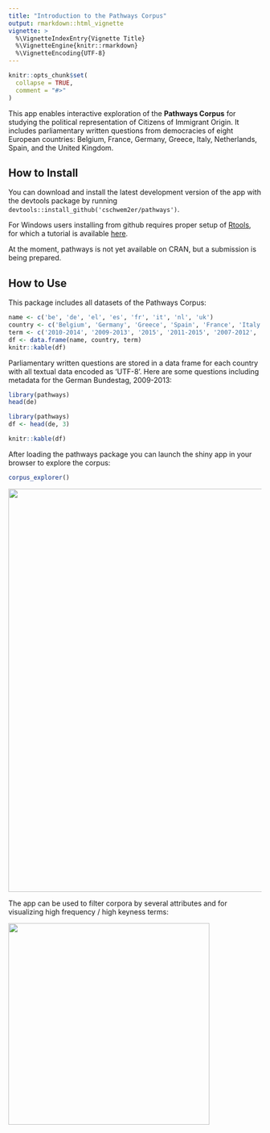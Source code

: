 ```yaml
---
title: "Introduction to the Pathways Corpus"
output: rmarkdown::html_vignette
vignette: >
  %\VignetteIndexEntry{Vignette Title}
  %\VignetteEngine{knitr::rmarkdown}
  %\VignetteEncoding{UTF-8}
---
```


```r
knitr::opts_chunk$set(
  collapse = TRUE,
  comment = "#>"
)
```




This app enables interactive exploration of the **Pathways Corpus** for studying the political representation of Citizens of Immigrant Origin. It includes parliamentary written questions from democracies of eight European countries: Belgium, France, Germany, Greece, Italy, Netherlands, Spain, and the United Kingdom.

## How to Install

You can download and install the latest development version of the app with the devtools package by running ``devtools::install_github('cschwem2er/pathways')``.    

For Windows users installing from github requires proper setup of [Rtools](https://cran.r-project.org/bin/windows/Rtools/), for which a tutorial is available [here](https://github.com/stan-dev/rstan/wiki/Install-Rtools-for-Windows).

At the moment, pathways is not yet available on CRAN, but a submission is being prepared.

## How to Use


This package includes all datasets of the Pathways Corpus:

```r
name <- c('be', 'de', 'el', 'es', 'fr', 'it', 'nl', 'uk')
country <- c('Belgium', 'Germany', 'Greece', 'Spain', 'France', 'Italy', 'Netherlands', 'United Kingdom')
term <- c('2010-2014', '2009-2013', '2015', '2011-2015', '2007-2012', '2008-2013', '2010-2012', '2010-2015')
df <- data.frame(name, country, term)
knitr::kable(df)
```

Parliamentary written questions are stored in a data frame for each country with all textual data encoded as 'UTF-8'. Here are some questions including metadata for the German Bundestag, 2009-2013:

```r
library(pathways)
head(de)
```
```r
library(pathways)
df <- head(de, 3)
```


```r

knitr::kable(df)
```


After loading the pathways package you can launch the shiny app in your browser to explore the corpus:

```r
corpus_explorer()
```

<img src="../man/figures/app_interface.png" width="800">

The app can be used to filter corpora by several attributes and for visualizing high frequency / high keyness terms:

<img src="../man/figures/app_keyness.png" width="400">
